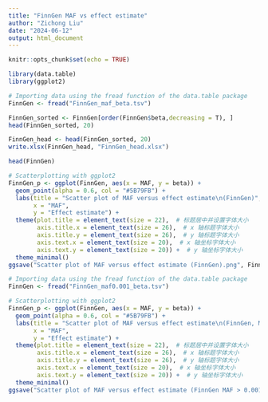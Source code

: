 ```yaml
---
title: "FinnGen MAF vs effect estimate"
author: "Zichong Liu"
date: "2024-06-12"
output: html_document
---
```


```r
knitr::opts_chunk$set(echo = TRUE)
```

```r
library(data.table)
library(ggplot2)
```

```r
# Importing data using the fread function of the data.table package
FinnGen <- fread("FinnGen_maf_beta.tsv")
```

```r
FinnGen_sorted <- FinnGen[order(FinnGen$beta,decreasing = T), ]
head(FinnGen_sorted, 20)
```

```r
FinnGen_head <- head(FinnGen_sorted, 20)
write.xlsx(FinnGen_head, "FinnGen_head.xlsx")
```

```r
head(FinnGen)
```

```r
# Scatterplotting with ggplot2
FinnGen_p <- ggplot(FinnGen, aes(x = MAF, y = beta)) +
  geom_point(alpha = 0.6, col = "#5B79FB") +
  labs(title = "Scatter plot of MAF versus effect estimate\n(FinnGen)",
       x = "MAF",
       y = "Effect estimate") +
  theme(plot.title = element_text(size = 22),  # 标题居中并设置字体大小
        axis.title.x = element_text(size = 26),  # x 轴标题字体大小
        axis.title.y = element_text(size = 26),  # y 轴标题字体大小
        axis.text.x = element_text(size = 20),  # x 轴坐标字体大小
        axis.text.y = element_text(size = 20)) +  # y 轴坐标字体大小
  theme_minimal()
ggsave("Scatter plot of MAF versus effect estimate (FinnGen).png", FinnGen_p, width = 6, height = 5)
```

```r
# Importing data using the fread function of the data.table package
FinnGen <- fread("FinnGen_maf0.001_beta.tsv")

# Scatterplotting with ggplot2
FinnGen_p <- ggplot(FinnGen, aes(x = MAF, y = beta)) +
  geom_point(alpha = 0.6, col = "#5B79FB") +
  labs(title = "Scatter plot of MAF versus effect estimate\n(FinnGen, MAF > 0.001)",
       x = "MAF",
       y = "Effect estimate") +
  theme(plot.title = element_text(size = 22),  # 标题居中并设置字体大小
        axis.title.x = element_text(size = 26),  # x 轴标题字体大小
        axis.title.y = element_text(size = 26),  # y 轴标题字体大小
        axis.text.x = element_text(size = 20),  # x 轴坐标字体大小
        axis.text.y = element_text(size = 20)) +  # y 轴坐标字体大小
  theme_minimal()
ggsave("Scatter plot of MAF versus effect estimate (FinnGen MAF > 0.001).png", FinnGen_p, width = 6, height = 5)
```
